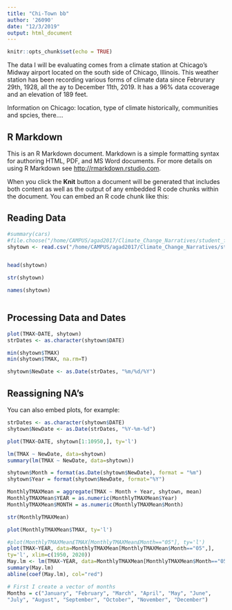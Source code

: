 ```yaml
---
title: "Chi-Town bb"
author: '26090'
date: "12/3/2019"
output: html_document
---
```


```r
knitr::opts_chunk$set(echo = TRUE)
```

The data I will be evaluating comes from a climate station at Chicago’s Midway airport located on the south side of Chicago, Illinois. This weather station has been recording various forms of climate data since Februrary 29th, 1928, all the ay to December 11th, 2019. It has a 96% data ccoverage and an elevation of 189 feet.

Information on Chicago: location, type of climate historically, communities and spcies, there....

## R Markdown

This is an R Markdown document. Markdown is a simple formatting syntax for authoring HTML, PDF, and MS Word documents. For more details on using R Markdown see <http://rmarkdown.rstudio.com>.

When you click the **Knit** button a document will be generated that includes both content as well as the output of any embedded R code chunks within the document. You can embed an R code chunk like this:


## Reading Data
```r
#summary(cars)
#file.choose("/home/CAMPUS/agad2017/Climate_Change_Narratives/student_folders/Grant/aminahgrant_chicagomidway_data.csv")
shytown <- read.csv("/home/CAMPUS/agad2017/Climate_Change_Narratives/student_folders/Grant/aminahgrant_chicagomidway_data.csv")


head(shytown)

str(shytown)

names(shytown)



```

## Processing Data and Dates

```r

plot(TMAX~DATE, shytown)
strDates <- as.character(shytown$DATE)

min(shytown$TMAX)
min(shytown$TMAX, na.rm=T)

shytown$NewDate <- as.Date(strDates, "%m/%d/%Y")
```
## Reassigning NA's


You can also embed plots, for example:




```r
strDates <- as.character(shytown$DATE)
shytown$NewDate <- as.Date(strDates, "%Y-%m-%d")

plot(TMAX~DATE, shytown[1:10950,], ty='l')

```


```r
lm(TMAX ~ NewDate, data=shytown)
summary(lm(TMAX ~ NewDate, data=shytown))

shytown$Month = format(as.Date(shytown$NewDate), format = "%m")
shytown$Year = format(shytown$NewDate, format="%Y")

MonthlyTMAXMean = aggregate(TMAX ~ Month + Year, shytown, mean)
MonthlyTMAXMean$YEAR = as.numeric(MonthlyTMAXMean$Year)
MonthlyTMAXMean$MONTH = as.numeric(MonthlyTMAXMean$Month)

str(MonthlyTMAXMean)

plot(MonthlyTMAXMean$TMAX, ty='l')


```
```r
#plot(MonthlyTMAXMean£TMAX[MonthlyTMAXMean£Month=="05"], ty='l')
plot(TMAX~YEAR, data=MonthlyTMAXMean[MonthlyTMAXMean$Month=="05",],
ty='l', xlim=c(1950, 2020))
May.lm <- lm(TMAX~YEAR, data=MonthlyTMAXMean[MonthlyTMAXMean$Month=="05",])
summary(May.lm)
abline(coef(May.lm), col="red")


```

```r
# First I create a vector of months
Months = c("January", "February", "March", "April", "May", "June",
"July", "August", "September", "October", "November", "December")

  


```
